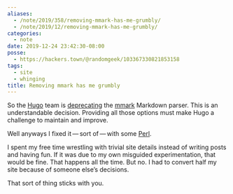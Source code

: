 ```yaml
---
aliases:
  - /note/2019/358/removing-mmark-has-me-grumbly/
  - /note/2019/12/removing-mmark-has-me-grumbly/
categories:
  - note
date: 2019-12-24 23:42:30-08:00
posse:
  - https://hackers.town/@randomgeek/103367330821853158
tags:
  - site
  - whinging
title: Removing mmark has me grumbly
---
```


So the [Hugo](https://gohugo.io) team is
[deprecating](https://github.com/gohugoio/hugo/issues/6486) the
[mmark](https://mmark.miek.nl/) Markdown parser. This is an
understandable decision. Providing all those options must make Hugo a
challenge to maintain and improve.

Well anyways I fixed it — sort of — with some [Perl][perl].

[Perl]: https://perl.org

I spent my free time wrestling with trivial site details instead of
writing posts and having fun. If it was due to my own misguided
experimentation, that would be fine. That happens all the time. But no.
I had to convert half my site because of someone else’s decisions.

That sort of thing sticks with you.
